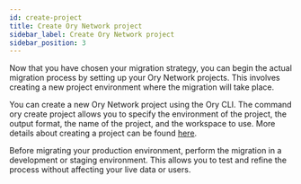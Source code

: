 ```yaml
---
id: create-project
title: Create Ory Network project
sidebar_label: Create Ory Network project
sidebar_position: 3
---
```


Now that you have chosen your migration strategy, you can begin the actual migration process by setting up your Ory Network
projects. This involves creating a new project environment where the migration will take place.

You can create a new Ory Network project using the Ory CLI. The command ory create project allows you to specify the environment
of the project, the output format, the name of the project, and the workspace to use. More details about creating a project can be
found [here](../../cli/ory-create-project).

Before migrating your production environment, perform the migration in a development or staging environment. This allows you to
test and refine the process without affecting your live data or users.